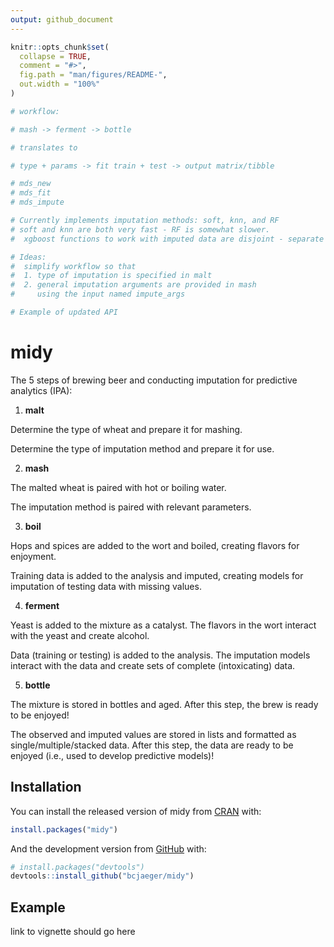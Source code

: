 ```yaml
---
output: github_document
---
```


<!-- README.md is generated from README.Rmd. Please edit that file -->

```r
knitr::opts_chunk$set(
  collapse = TRUE,
  comment = "#>",
  fig.path = "man/figures/README-",
  out.width = "100%"
)

# workflow: 

# mash -> ferment -> bottle

# translates to

# type + params -> fit train + test -> output matrix/tibble

# mds_new
# mds_fit
# mds_impute

# Currently implements imputation methods: soft, knn, and RF
# soft and knn are both very fast - RF is somewhat slower.
#  xgboost functions to work with imputed data are disjoint - separate package?

# Ideas:
#  simplify workflow so that
#  1. type of imputation is specified in malt
#  2. general imputation arguments are provided in mash
#     using the input named impute_args

# Example of updated API

```
# midy

<!-- Think about statistics in medicine submission -->


The 5 steps of brewing beer and conducting imputation for predictive analytics (IPA):

1. **malt** 

Determine the type of wheat and prepare it for mashing. 

Determine the type of imputation method and prepare it for use.

2. **mash**

The malted wheat is paired with hot or boiling water. 

The imputation method is paired with relevant parameters.

3. **boil**

Hops and spices are added to the wort and boiled, creating flavors for enjoyment.

Training data is added to the analysis and imputed, creating models for imputation of testing data with missing values.

4. **ferment**

Yeast is added to the mixture as a catalyst. The flavors in the wort interact with the yeast and create alcohol.

Data (training or testing) is added to the analysis. The imputation models interact with the data and create sets of complete (intoxicating) data.


5. **bottle**

The mixture is stored in bottles and aged. After this step, the brew is ready to be enjoyed!

The observed and imputed values are stored in lists and formatted as single/multiple/stacked data. After this step, the data are ready to be enjoyed (i.e., used to develop predictive models)!

## Installation

You can install the released version of midy from [CRAN](https://CRAN.R-project.org) with:

``` r
install.packages("midy")
```

And the development version from [GitHub](https://github.com/) with:

``` r
# install.packages("devtools")
devtools::install_github("bcjaeger/midy")
```
## Example

link to vignette should go here
